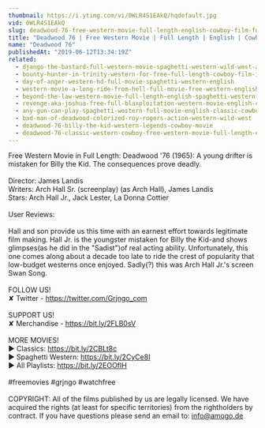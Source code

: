 ```yaml
---
thumbnail: https://i.ytimg.com/vi/0WLR4S1EAkQ/hqdefault.jpg
vid: 0WLR4S1EAkQ
slug: deadwood-76-free-western-movie-full-length-english-cowboy-film-full-movie
title: "Deadwood 76 | Free Western Movie | Full Length | English | Cowboy Film (Full Movie)"
name: "Deadwood 76"
publishedAt: "2019-06-12T13:34:19Z"
related:
  - django-the-bastard-full-western-movie-spaghetti-western-wild-west-action
  - bounty-hunter-in-trinity-western-for-free-full-length-cowboy-film-italo-western
  - day-of-anger-western-hd-full-movie-spaghetti-western-english
  - western-movie-a-long-ride-from-hell-full-movie-free-western-english
  - beyond-the-law-western-movie-full-length-english-spaghetti-western-full-free-youtube-movies
  - revenge-aka-joshua-free-full-blaxploitation-western-movie-english-classic-feature-film
  - any-gun-can-play-spaghetti-western-full-movie-english-classic-cowboy-film-free-full-westerns
  - bad-man-of-deadwood-colorized-roy-rogers-action-western-wild-west
  - deadwood-76-billy-the-kid-western-legends-cowboy-movie
  - deadwood-76-classic-western-cowboy-free-western-movie-full-length-english
---
```


Free Western Movie in Full Length: Deadwood '76 (1965): A young drifter is mistaken for Billy the Kid. The consequences prove deadly. <br />
<br />
Director: James Landis<br />
Writers: Arch Hall Sr. (screenplay) (as Arch Hall), James Landis <br />
Stars: Arch Hall Jr., Jack Lester, La Donna Cottier<br />
<br />
User Reviews:<br />
<br />
Hall and son provide us this time with an earnest effort towards legitimate film making. Hall Jr. is the youngster mistaken for Billy the Kid-and shows glimpses(as he did in the "Sadist")of real acting ability. Unfortunately, this one comes along about a decade too late to ride the crest of popularity that low-budget westerns once enjoyed. Sadly(?) this was Arch Hall Jr.'s screen Swan Song.<br />
<br />
FOLLOW US!<br />
✘ Twitter - https://twitter.com/Grjngo_com<br />
<br />
SUPPORT US!<br />
✘ Merchandise - https://bit.ly/2FLB0sV<br />
<br />
MORE MOVIES! <br />
► Classics: https://bit.ly/2CBLt8c <br />
► Spaghetti Western: https://bit.ly/2CyCe8I <br />
► All Playlists: https://bit.ly/2EOOfIH <br />
<br />
#freemovies #grjngo #watchfree<br />
<br />
COPYRIGHT: All of the films published by us are legally licensed. We have acquired the rights (at least for specific territories) from the rightholders by contract. If you have questions please send an email to: info@amogo.de